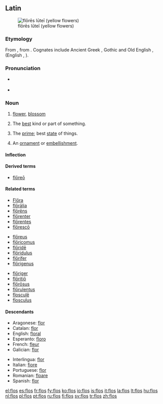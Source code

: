==Latin==
[[Image:Gagea probably bohemica seglea.JPG|thumb|flōrēs lūteī (yellow flowers)]]
===Etymology===
From {{proto|Indo-European|bʰleh₃-|flower, blossom|lang=la}}, from {{proto|Indo-European|bʰel-|lang=la|to bloom|title=}}.  Cognates include Ancient Greek {{term|φύλλον|tr=phullon|lang=grc|sc=polytonic}}, Gothic {{term|sc=Goth|𐌱𐌻𐍉𐌼𐌰|tr=blōma|lang=got}} and Old English {{term|blostm|blōstm|lang=ang}}, {{term|blæd||leaf|lang=ang}} (English {{term|blossom|lang=en}}, {{term|blade|lang=en}}).

===Pronunciation===
* {{a|Classical}} {{IPA|/floːs/|lang=la}}
* {{audio|la-cls-flos.ogg|Audio (Classical)}}

===Noun===
{{la-noun|flōs|floris|flōris|m|third}}

# [[flower]], [[blossom]]
# {{figuratively}} The [[best]] kind or part of something.
# {{figuratively}} The [[prime]]; best [[state]] of things.
# {{figuratively}} An [[ornament]] or [[embellishment]].

====Inflection====
{{la-decl-3rd|flos|flōs|flor|flōr}}

====Derived terms====
* [[floreo#Latin|flōreō]]

====Related terms====
{{top3}}
* [[Flora#Latin|Flōra]]
* [[floralia|flōrālia]]
* [[florens|flōrēns]]
* [[florenter|flōrenter]]
* [[florentes|flōrentes]]
* [[floresco|flōrescō]]
{{mid3}}
* [[floreus|flōreus]]
* [[floricomus|flōricomus]]
* [[floride#Latin|flōridē]]
* [[floridulus|flōridulus]]
* [[florifer|flōrifer]]
* [[florigenus|flōrigenus]]
{{mid3}}
* [[floriger|flōriger]]
* [[floritio|flōritiō]]
* [[florosus|flōrōsus]]
* [[florulentus|flōrulentus]]
* [[floscule|flosculē]]
* [[flosculus]]
{{bottom}}

====Descendants====
{{top2}}
* Aragonese: [[flor#Aragonese|flor]]
* Catalan: [[flor#Catalan|flor]]
* English: [[floral]]
* Esperanto: [[floro]]
* French: [[fleur]]
* Galician: [[flor#Galician|flor]]
{{mid2}}
* Interlingua: [[flor#Interlingua|flor]]
* Italian: [[fiore]]
* Portuguese: [[flor#Portuguese|flor]]
* Romanian: [[floare]]
* Spanish: [[flor#Spanish|flor]]
{{bottom}}

[[Category:la:Flowers| ]]

[[el:flos]]
[[es:flos]]
[[fr:flos]]
[[fy:flos]]
[[ko:flos]]
[[io:flos]]
[[is:flos]]
[[it:flos]]
[[la:flos]]
[[lt:flos]]
[[hu:flos]]
[[nl:flos]]
[[pl:flos]]
[[pt:flos]]
[[ru:flos]]
[[fi:flos]]
[[sv:flos]]
[[tr:flos]]
[[zh:flos]]